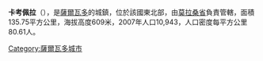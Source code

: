'''卡考佩拉'''（{{lang-es|Cacaopera}}），是[[薩爾瓦多|薩爾瓦多]]的城鎮，位於該國東北部，由[[莫拉桑省|莫拉桑省]]負責管轄，面積135.75平方公里，海拔高度609米，2007年人口10,943，人口密度每平方公里80.61人。

{{coord|13|46|N|88|05|W|display=title|region:SV_type:city_source:GNS-enwiki}}

{{ElSalvador-geo-stub}}
[[Category:薩爾瓦多城市|Category:薩爾瓦多城市]]